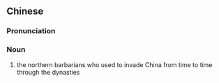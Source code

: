 {{also|胡虏}}
==Chinese==
{{zh-forms|s=胡虏}}

===Pronunciation===
{{zh-pron
|m=húlǔ
|cat=n
}}

===Noun===
{{zh-noun}}

# the northern barbarians who used to invade China from time to time through the dynasties